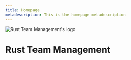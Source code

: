 ```yaml
---
title: Homepage
metadescription: This is the homepage metadescription
---
```


<div className="text-center">
  <Image
    src="/assets/rust-team-management-logo-full-body.svg"
    className="m-auto"
    height={69}
    width={226}
    alt="Rust Team Management's logo"
    priority
  />
  <h1 className="my-2">Rust Team Management</h1>
  <InviteTheBotButton />
</div>
